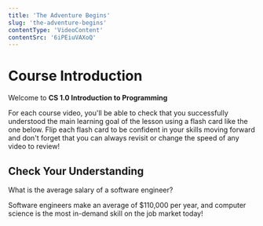 ```yaml
---
title: 'The Adventure Begins'
slug: 'the-adventure-begins'
contentType: 'VideoContent'
contentSrc: '6iPEiuVAXoQ'
---
```


# Course Introduction

Welcome to **CS 1.0 Introduction to Programming**

For each course video, you'll be able to check that you successfully understood the main learning goal of the lesson using a flash card like the one below. Flip each flash card to be confident in your skills moving forward and don't forget that you can always revisit or change the speed of any video to review!

## Check Your Understanding

<FlashCard>
<Prompt>

What is the average salary of a software engineer?

</Prompt>
<Answer>

Software engineers make an average of $110,000 per year, and computer science is the most in-demand skill on the job market today!

</Answer>
</FlashCard>